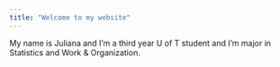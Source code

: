 ```yaml
---
title: "Welcome to my website"
---
```


My name is Juliana and I'm a third year U of T student and I'm major in Statistics and Work & Organization.
